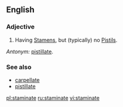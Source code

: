 ==English==

===Adjective===
{{en-adj}}

#{{botany}} Having [[Stamen]]s, but (typically) no [[Pistil]]s.

''Antonym:'' [[pistillate]].

===See also===
*[[carpellate]]
*[[pistillate]]

[[pl:staminate]]
[[ru:staminate]]
[[vi:staminate]]